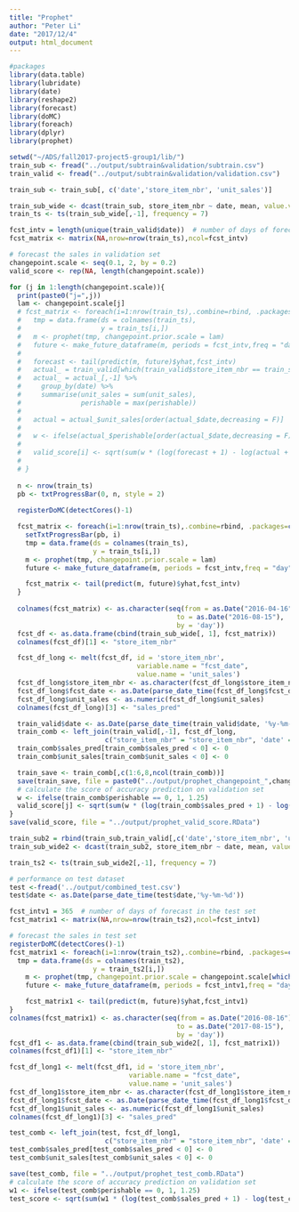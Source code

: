 ```yaml
---
title: "Prophet"
author: "Peter Li"
date: "2017/12/4"
output: html_document
---
```


```r
#packages
library(data.table)
library(lubridate)
library(date)
library(reshape2)
library(forecast)
library(doMC)
library(foreach)
library(dplyr)
library(prophet)
```


```r
setwd("~/ADS/fall2017-project5-group1/lib/")
train_sub <- fread("../output/subtrain&validation/subtrain.csv")
train_valid <- fread("../output/subtrain&validation/validation.csv")

train_sub <- train_sub[, c('date','store_item_nbr', 'unit_sales')]

train_sub_wide <- dcast(train_sub, store_item_nbr ~ date, mean, value.var = "unit_sales", fill = 0)
train_ts <- ts(train_sub_wide[,-1], frequency = 7) 

fcst_intv = length(unique(train_valid$date))  # number of days of forecast in the validation set
fcst_matrix <- matrix(NA,nrow=nrow(train_ts),ncol=fcst_intv)

# forecast the sales in validation set
changepoint.scale <- seq(0.1, 2, by = 0.2)
valid_score <- rep(NA, length(changepoint.scale))
```


```r
for (j in 1:length(changepoint.scale)){
  print(paste0("j=",j))
  lam <- changepoint.scale[j]
  # fcst_matrix <- foreach(i=1:nrow(train_ts),.combine=rbind, .packages=c("forecast")) %dopar% { 
  #   tmp = data.frame(ds = colnames(train_ts),
  #                    y = train_ts[i,])
  #   m <- prophet(tmp, changepoint.prior.scale = lam)
  #   future <- make_future_dataframe(m, periods = fcst_intv,freq = "day")
  # 
  #   forecast <- tail(predict(m, future)$yhat,fcst_intv)
  #   actual_ = train_valid[which(train_valid$store_item_nbr == train_sub_wide$store_item_nbr[i])]
  #   actual_ = actual_[,-1] %>%
  #     group_by(date) %>%
  #     summarise(unit_sales = sum(unit_sales),
  #               perishable = max(perishable))
  #   
  #   actual = actual_$unit_sales[order(actual_$date,decreasing = F)]
  #   
  #   w <- ifelse(actual_$perishable[order(actual_$date,decreasing = F)] == 0, 1, 1.25)
  #   
  #   valid_score[i] <- sqrt(sum(w * (log(forecast + 1) - log(actual + 1))^2)/sum(w))
  #   
  # }
  
  n <- nrow(train_ts)
  pb <- txtProgressBar(0, n, style = 2)
  
  registerDoMC(detectCores()-1)

  fcst_matrix <- foreach(i=1:nrow(train_ts),.combine=rbind, .packages=c("prophet","forecast")) %dopar% { 
    setTxtProgressBar(pb, i)
    tmp = data.frame(ds = colnames(train_ts),
                     y = train_ts[i,])
    m <- prophet(tmp, changepoint.prior.scale = lam)
    future <- make_future_dataframe(m, periods = fcst_intv,freq = "day")

    fcst_matrix <- tail(predict(m, future)$yhat,fcst_intv)
  }
  
  colnames(fcst_matrix) <- as.character(seq(from = as.Date("2016-04-16"), 
                                          to = as.Date("2016-08-15"), 
                                          by = 'day'))
  fcst_df <- as.data.frame(cbind(train_sub_wide[, 1], fcst_matrix)) 
  colnames(fcst_df)[1] <- "store_item_nbr"

  fcst_df_long <- melt(fcst_df, id = 'store_item_nbr', 
                                variable.name = "fcst_date", 
                                value.name = 'unit_sales')
  fcst_df_long$store_item_nbr <- as.character(fcst_df_long$store_item_nbr)
  fcst_df_long$fcst_date <- as.Date(parse_date_time(fcst_df_long$fcst_date,'%y-%m-%d'))
  fcst_df_long$unit_sales <- as.numeric(fcst_df_long$unit_sales)
  colnames(fcst_df_long)[3] <- "sales_pred"

  train_valid$date <- as.Date(parse_date_time(train_valid$date, '%y-%m-%d'))
  train_comb <- left_join(train_valid[,-1], fcst_df_long, 
                        c("store_item_nbr" = "store_item_nbr", 'date' = 'fcst_date'))
  train_comb$sales_pred[train_comb$sales_pred < 0] <- 0
  train_comb$unit_sales[train_comb$unit_sales < 0] <- 0

  train_save <- train_comb[,c(1:6,8,ncol(train_comb))]
  save(train_save, file = paste0("../output/prophet_changepoint_",changepoint.scale[j],".RData"))
  # calculate the score of accuracy prediction on validation set
  w <- ifelse(train_comb$perishable == 0, 1, 1.25)
  valid_score[j] <- sqrt(sum(w * (log(train_comb$sales_pred + 1) - log(train_comb$unit_sales + 1))^2)/sum(w))
}
save(valid_score, file = "../output/prophet_valid_score.RData")
```


```r
train_sub2 = rbind(train_sub,train_valid[,c('date','store_item_nbr', 'unit_sales')])
train_sub_wide2 <- dcast(train_sub2, store_item_nbr ~ date, mean, value.var = "unit_sales", fill = 0)

train_ts2 <- ts(train_sub_wide2[,-1], frequency = 7) 

# performance on test dataset
test <-fread('../output/combined_test.csv')
test$date <- as.Date(parse_date_time(test$date,'%y-%m-%d'))

fcst_intv1 = 365  # number of days of forecast in the test set
fcst_matrix1 <- matrix(NA,nrow=nrow(train_ts2),ncol=fcst_intv1)

# forecast the sales in test set
registerDoMC(detectCores()-1)
fcst_matrix1 <- foreach(i=1:nrow(train_ts2),.combine=rbind, .packages=c("prophet","forecast")) %dopar% { 
  tmp = data.frame(ds = colnames(train_ts2),
                     y = train_ts2[i,])
    m <- prophet(tmp, changepoint.prior.scale = changepoint.scale[which.min(valid_score)])
    future <- make_future_dataframe(m, periods = fcst_intv1,freq = "day")

    fcst_matrix1 <- tail(predict(m, future)$yhat,fcst_intv1)
}
colnames(fcst_matrix1) <- as.character(seq(from = as.Date("2016-08-16"), 
                                          to = as.Date("2017-08-15"), 
                                          by = 'day'))
fcst_df1 <- as.data.frame(cbind(train_sub_wide2[, 1], fcst_matrix1)) 
colnames(fcst_df1)[1] <- "store_item_nbr"

fcst_df_long1 <- melt(fcst_df1, id = 'store_item_nbr', 
                              variable.name = "fcst_date", 
                              value.name = 'unit_sales')
fcst_df_long1$store_item_nbr <- as.character(fcst_df_long1$store_item_nbr)
fcst_df_long1$fcst_date <- as.Date(parse_date_time(fcst_df_long1$fcst_date,'%y-%m-%d'))
fcst_df_long1$unit_sales <- as.numeric(fcst_df_long1$unit_sales)
colnames(fcst_df_long1)[3] <- "sales_pred"

test_comb <- left_join(test, fcst_df_long1, 
                        c("store_item_nbr" = "store_item_nbr", 'date' = 'fcst_date'))
test_comb$sales_pred[test_comb$sales_pred < 0] <- 0
test_comb$unit_sales[test_comb$unit_sales < 0] <- 0

save(test_comb, file = "../output/prophet_test_comb.RData")
# calculate the score of accuracy prediction on validation set
w1 <- ifelse(test_comb$perishable == 0, 1, 1.25)
test_score <- sqrt(sum(w1 * (log(test_comb$sales_pred + 1) - log(test_comb$unit_sales + 1))^2)/sum(w1))
```
